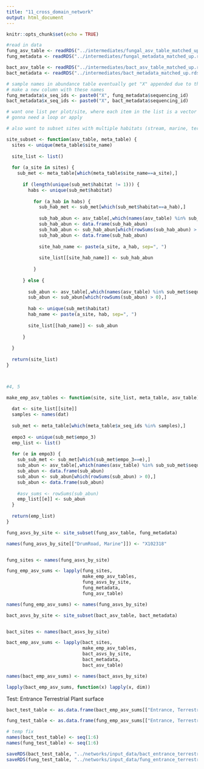 ```yaml
---
title: "11_cross_domain_network"
output: html_document
---
```


```r
knitr::opts_chunk$set(echo = TRUE)
```

```r
#read in data
fung_asv_table <- readRDS("../intermediates/fungal_asv_table_matched_up.rds")
fung_metadata <- readRDS("../intermediates/fungal_metadata_matched_up.rds")

bact_asv_table <- readRDS("../intermediates/bact_asv_table_matched_up.rds")
bact_metadata <- readRDS("../intermediates/bact_metadata_matched_up.rds")

# sample names in abundance table eventually get "X" appended due to the colnames being numeric
# make a new column with these names
fung_metadata$x_seq_ids <- paste0("X", fung_metadata$sequencing_id)
bact_metadata$x_seq_ids <- paste0("X", bact_metadata$sequencing_id)

```

```r
# want one list per plot/site, where each item in the list is a vector of nonzero ASV abundances corresponding to each EMPO3 cateogory
# gonna need a loop or apply

# also want to subset sites with multiple habitats (stream, marine, terrestrial) by habitat type

site_subset <- function(asv_table, meta_table) {
  sites <- unique(meta_table$site_name)
  
  site_list <- list()
  
  for (a_site in sites) {
    sub_met <- meta_table[which(meta_table$site_name==a_site),]
    
      if (length(unique(sub_met$habitat != 1))) {
        habs <- unique(sub_met$habitat)
        
          for (a_hab in habs) {
            sub_hab_met <- sub_met[which(sub_met$habitat==a_hab),]
            
            sub_hab_abun <- asv_table[,which(names(asv_table) %in% sub_hab_met$sequencing_id)]
            sub_hab_abun <- data.frame(sub_hab_abun)
            sub_hab_abun <- sub_hab_abun[which(rowSums(sub_hab_abun) > 0),]
            sub_hab_abun <- data.frame(sub_hab_abun)
            
            site_hab_name <- paste(a_site, a_hab, sep=", ")
            
            site_list[[site_hab_name]] <- sub_hab_abun
            
          }
        
      } else {
        
        sub_abun <- asv_table[,which(names(asv_table) %in% sub_met$sequencing_id)]
        sub_abun <- sub_abun[which(rowSums(sub_abun) > 0),]
        
        hab <- unique(sub_met$habitat)
        hab_name <- paste(a_site, hab, sep=", ")
        
        site_list[[hab_name]] <- sub_abun
        
      }
    
  }
  
  return(site_list)
}



#4, 5

make_emp_asv_tables <- function(site, site_list, meta_table, asv_table) {
  
  dat <- site_list[[site]]
  samples <- names(dat)
  
  sub_met <- meta_table[which(meta_table$x_seq_ids %in% samples),]
  
  empo3 <- unique(sub_met$empo_3)
  emp_list <- list()
  
  for (e in empo3) {
    sub_sub_met <- sub_met[which(sub_met$empo_3==e),]
    sub_abun <- asv_table[,which(names(asv_table) %in% sub_sub_met$sequencing_id)]
    sub_abun <- data.frame(sub_abun)
    sub_abun <- sub_abun[which(rowSums(sub_abun) > 0),]
    sub_abun <- data.frame(sub_abun)
    
    #asv_sums <- rowSums(sub_abun)
    emp_list[[e]] <- sub_abun
  }
  
  return(emp_list)
}


```


```r
fung_asvs_by_site <- site_subset(fung_asv_table, fung_metadata)

names(fung_asvs_by_site[["DrumRoad, Marine"]]) <- "X102318"


fung_sites <- names(fung_asvs_by_site)

fung_emp_asv_sums <- lapply(fung_sites,
                            make_emp_asv_tables,
                            fung_asvs_by_site,
                            fung_metadata,
                            fung_asv_table)

names(fung_emp_asv_sums) <- names(fung_asvs_by_site)

```

```r
bact_asvs_by_site <- site_subset(bact_asv_table, bact_metadata)


bact_sites <- names(bact_asvs_by_site)

bact_emp_asv_sums <- lapply(bact_sites,
                            make_emp_asv_tables,
                            bact_asvs_by_site,
                            bact_metadata,
                            bact_asv_table)

names(bact_emp_asv_sums) <- names(bact_asvs_by_site)

lapply(bact_emp_asv_sums, function(x) lapply(x, dim))

```

Test: Entrance Terrestrial Plant surface

```r
bact_test_table <- as.data.frame(bact_emp_asv_sums[["Entrance, Terrestrial"]]["Plant surface"])

fung_test_table <- as.data.frame(fung_emp_asv_sums[["Entrance, Terrestrial"]]["Plant surface"])

# temp fix
names(bact_test_table) <- seq(1:6)
names(fung_test_table) <- seq(1:6)

saveRDS(bact_test_table, "../networks/input_data/bact_entrance_terrestrial_plantsurface.rds")
saveRDS(fung_test_table, "../networks/input_data/fung_entrance_terrestrial_plantsurface.rds")

```






